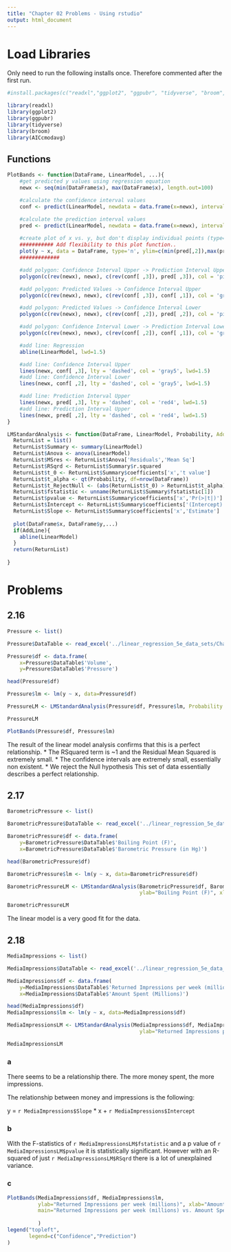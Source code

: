 ```yaml
---
title: "Chapter 02 Problems - Using rstudio"
output: html_document
---
```


# Load Libraries
Only need to run the following installs once. Therefore commented after the first run.
```r
#install.packages(c("readxl","ggplot2", "ggpubr", "tidyverse", "broom", "AICcmodavg"))
```
```r
library(readxl)
library(ggplot2)
library(ggpubr)
library(tidyverse)
library(broom)
library(AICcmodavg)
```
## Functions
```r
PlotBands <- function(DataFrame, LinearModel, ...){
    #get predicted y values using regression equation
    newx <- seq(min(DataFrame$x), max(DataFrame$x), length.out=100)

    #calculate the confidence interval values
    conf <- predict(LinearModel, newdata = data.frame(x=newx), interval = 'confidence', level=0.95)

    #calculate the prediction interval values
    pred <- predict(LinearModel, newdata = data.frame(x=newx), interval = 'predict', level=0.95)
  
    #create plot of x vs. y, but don't display individual points (type='n') 
    ########### Add flexibility to this plot function..
    plot(y ~ x, data = DataFrame, type='n', ylim=c(min(pred[,2]),max(pred[,3])),...)
    #############

    #add polygon: Confidence Interval Upper -> Prediction Interval Upper
    polygon(c(rev(newx), newx), c(rev(conf[ ,3]), pred[ ,3]), col = 'pink', border = NA)

    #add polygon: Predicted Values -> Confidence Interval Upper
    polygon(c(rev(newx), newx), c(rev(conf[ ,3]), conf[ ,1]), col = 'gray85', border = NA)

    #add polygon: Predicted Values -> Confidence Interval Lower
    polygon(c(rev(newx), newx), c(rev(conf[ ,2]), pred[ ,2]), col = 'pink', border = NA)

    #add polygon: Confidence Interval Lower -> Prediction Interval Lower
    polygon(c(rev(newx), newx), c(rev(conf[ ,2]), conf[ ,1]), col = 'gray85', border = NA)

    #add line: Regression
    abline(LinearModel, lwd=1.5)

    #add line: Confidence Interval Upper
    lines(newx, conf[ ,3], lty = 'dashed', col = 'gray5', lwd=1.5)
    #add line: Confidence Interval Lower
    lines(newx, conf[ ,2], lty = 'dashed', col = 'gray5', lwd=1.5)

    #add line: Prediction Interval Upper
    lines(newx, pred[ ,3], lty = 'dashed', col = 'red4', lwd=1.5)
    #add line: Prediction Interval Upper
    lines(newx, pred[ ,2], lty = 'dashed', col = 'red4', lwd=1.5)
}

LMStandardAnalysis <- function(DataFrame, LinearModel, Probability, AddLine=TRUE, ...){
  ReturnList = list()
  ReturnList$Summary <- summary(LinearModel)
  ReturnList$Anova <- anova(LinearModel)
  ReturnList$MSres <- ReturnList$Anova['Residuals','Mean Sq']
  ReturnList$RSqrd <- ReturnList$Summary$r.squared
  ReturnList$t_0 <- ReturnList$Summary$coefficients['x','t value']
  ReturnList$t_alpha <- qt(Probability, df=nrow(DataFrame))
  ReturnList$t_RejectNull <- (abs(ReturnList$t_0) > ReturnList$t_alpha)
  ReturnList$fstatistic <- unname(ReturnList$Summary$fstatistic[1])
  ReturnList$pvalue <- ReturnList$Summary$coefficients['x','Pr(>|t|)']
  ReturnList$Intercept <- ReturnList$Summary$coefficients['(Intercept)','Estimate']
  ReturnList$Slope <- ReturnList$Summary$coefficients['x','Estimate']
  
  plot(DataFrame$x, DataFrame$y,...)
  if(AddLine){
    abline(LinearModel)
  }
  return(ReturnList)
  
}
```
# Problems
## 2.16
```r
Pressure <- list()

Pressure$DataTable <- read_excel('../linear_regression_5e_data_sets/Chapter 2/Problems/data-prob-2-16.xls')

Pressure$df <- data.frame(
    x=Pressure$DataTable$'Volume', 
    y=Pressure$DataTable$'Pressure')

head(Pressure$df)

Pressure$lm <- lm(y ~ x, data=Pressure$df)
```
```r
PressureLM <- LMStandardAnalysis(Pressure$df, Pressure$lm, Probability = .975, xlab="Volume", ylab="Pressure")
```
```r
PressureLM
```

```r
PlotBands(Pressure$df, Pressure$lm)
```


The result of the linear model analysis confirms that this is a perfect relationship. 
* The RSquared term is ~1 and the Residual Mean Squared is extremely small. 
* The confidence intervals are extremely small, essentially non existent.
* We reject the Null hypothesis
This set of data essentially describes a perfect relationship.

## 2.17
```r
BarometricPressure <- list()

BarometricPressure$DataTable <- read_excel('../linear_regression_5e_data_sets/Chapter 2/Problems/data-prob-2-17.xls')

BarometricPressure$df <- data.frame(
    y=BarometricPressure$DataTable$'Boiling Point (F)', 
    x=BarometricPressure$DataTable$'Barometric Pressure (in Hg)')

head(BarometricPressure$df)

BarometricPressure$lm <- lm(y ~ x, data=BarometricPressure$df)
```
```r
BarometricPressureLM <- LMStandardAnalysis(BarometricPressure$df, BarometricPressure$lm, Probability = .975, 
                                           ylab="Boiling Point (F)", xlab="Barometric Pressure (in Hg)")
```

```r
BarometricPressureLM
```
The linear model is a very good fit for the data. 


## 2.18
```r
MediaImpressions <- list()

MediaImpressions$DataTable <- read_excel('../linear_regression_5e_data_sets/Chapter 2/Problems/data-prob-2-18.xls')

MediaImpressions$df <- data.frame(
    y=MediaImpressions$DataTable$'Returned Impressions per week (millions)', 
    x=MediaImpressions$DataTable$'Amount Spent (Millions)')

head(MediaImpressions$df)
MediaImpressions$lm <- lm(y ~ x, data=MediaImpressions$df)
```
```r
MediaImpressionsLM <- LMStandardAnalysis(MediaImpressions$df, MediaImpressions$lm, Probability = .975, 
                                           ylab="Returned Impressions per week (millions)", xlab="Amount Spent (millions)")
```
```r
MediaImpressionsLM
```

### a
There seems to be a relationship there. The more money spent, the more impressions.

The relationship between money and impressions is the following:

y = `r MediaImpressions$Slope` * x + `r MediaImpressions$Intercept`


### b
 With the F-statistics of `r MediaImpressionsLM$fstatistic` and a p value of `r MediaImpressionsLM$pvalue` it is statistically significant. However with an R-squared of just `r MediaImpressionsLM$RSqrd` there is a lot of unexplained variance.

### c

```r
PlotBands(MediaImpressions$df, MediaImpressions$lm, 
          ylab="Returned Impressions per week (millions)", xlab="Amount Spent (millions)",
          main="Returned Impressions per week (millions) vs. Amount Spent (millions)",
          
          )
legend("topleft",
       legend=c("Confidence","Prediction")
)
```

